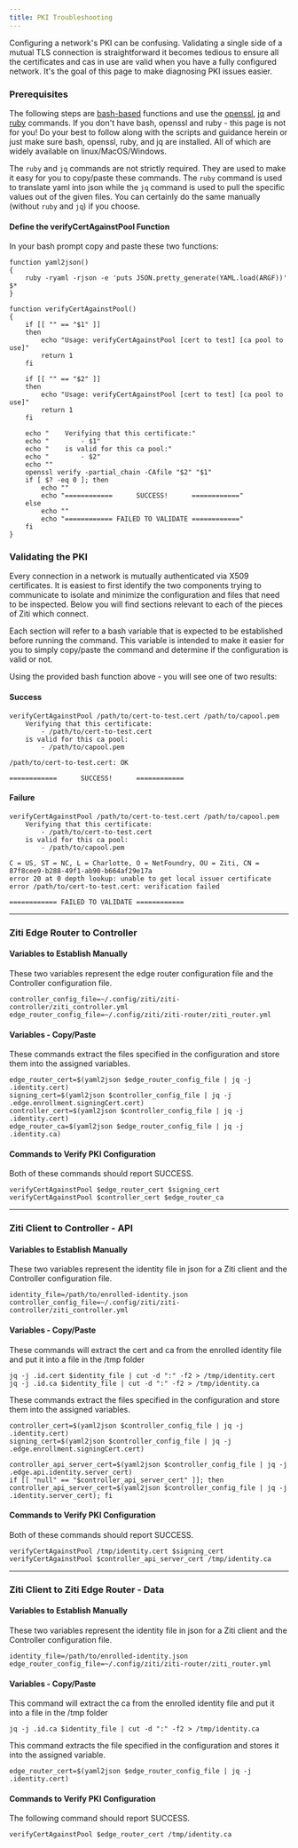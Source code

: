 ```yaml
---
title: PKI Troubleshooting
---
```


Configuring a network's PKI can be confusing. Validating a single side of a mutual TLS connection is
straightforward it becomes tedious to ensure all the certificates and cas in use are valid when you have a fully
configured network. It's the goal of this page to make diagnosing PKI issues easier.

### Prerequisites

The following steps are [bash-based](https://en.wikipedia.org/wiki/Bash_(Unix_shell)) functions and use the
[openssl](https://www.openssl.org/), [jq](https://stedolan.github.io/jq/) and [ruby](https://www.ruby-lang.org/en/)
commands. If you don't have bash, openssl and ruby - this page is not for you! Do your best to follow along with the
scripts and guidance herein or just make sure bash, openssl, ruby, and jq are installed. All of which are widely 
available on linux/MacOS/Windows.

The `ruby` and `jq` commands are not strictly required. They are used to make it easy for you to copy/paste these
commands. The `ruby` command is used to translate yaml into json while the `jq` command is used to pull the specific
values out of the given files. You can certainly do the same manually (without `ruby` and `jq`) if you choose.

#### Define the verifyCertAgainstPool Function

In your bash prompt copy and paste these two functions:

    function yaml2json()
    {
        ruby -ryaml -rjson -e 'puts JSON.pretty_generate(YAML.load(ARGF))' $*
    }

    function verifyCertAgainstPool()
    {
        if [[ "" == "$1" ]]
        then
            echo "Usage: verifyCertAgainstPool [cert to test] [ca pool to use]"
            return 1
        fi
        
        if [[ "" == "$2" ]]
        then
            echo "Usage: verifyCertAgainstPool [cert to test] [ca pool to use]"
            return 1
        fi

        echo "    Verifying that this certificate:"
        echo "        - $1"
        echo "    is valid for this ca pool:"
        echo "        - $2"
        echo ""
        openssl verify -partial_chain -CAfile "$2" "$1"
        if [ $? -eq 0 ]; then
            echo ""
            echo "============      SUCCESS!      ============"
        else
            echo ""
            echo "============ FAILED TO VALIDATE ============"
        fi
    }

### Validating the PKI

Every connection in a network is mutually authenticated via X509 certificates. It is easiest to first identify the
two components trying to communicate to isolate and minimize the configuration and files that need to be inspected.
Below you will find sections relevant to each of the pieces of Ziti which connect.

Each section will refer to a bash variable that is expected to be established before running the command. This variable
is intended to make it easier for you to simply copy/paste the command and determine if the configuration is valid or
not.

Using the provided bash function above - you will see one of two results:

#### Success

    verifyCertAgainstPool /path/to/cert-to-test.cert /path/to/capool.pem
        Verifying that this certificate:
            - /path/to/cert-to-test.cert
        is valid for this ca pool:
            - /path/to/capool.pem

    /path/to/cert-to-test.cert: OK

    ============      SUCCESS!      ============

#### Failure

    verifyCertAgainstPool /path/to/cert-to-test.cert /path/to/capool.pem
        Verifying that this certificate:
            - /path/to/cert-to-test.cert
        is valid for this ca pool:
            - /path/to/capool.pem

    C = US, ST = NC, L = Charlotte, O = NetFoundry, OU = Ziti, CN = 87f8cee9-b288-49f1-ab90-b664af29e17a
    error 20 at 0 depth lookup: unable to get local issuer certificate
    error /path/to/cert-to-test.cert: verification failed

    ============ FAILED TO VALIDATE ============

--------------------------------------------------------------

### Ziti Edge Router to Controller

#### Variables to Establish Manually

These two variables represent the edge router configuration file and the Controller configuration file.

    controller_config_file=~/.config/ziti/ziti-controller/ziti_controller.yml
    edge_router_config_file=~/.config/ziti/ziti-router/ziti_router.yml

#### Variables - Copy/Paste

These commands extract the files specified in the configuration and store them into the assigned variables.

    edge_router_cert=$(yaml2json $edge_router_config_file | jq -j .identity.cert)
    signing_cert=$(yaml2json $controller_config_file | jq -j .edge.enrollment.signingCert.cert)
    controller_cert=$(yaml2json $controller_config_file | jq -j .identity.cert)
    edge_router_ca=$(yaml2json $edge_router_config_file | jq -j .identity.ca)

#### Commands to Verify PKI Configuration

Both of these commands should report SUCCESS.

    verifyCertAgainstPool $edge_router_cert $signing_cert
    verifyCertAgainstPool $controller_cert $edge_router_ca

--------------------------------------------------------------

### Ziti Client to Controller - API

#### Variables to Establish Manually

These two variables represent the identity file in json for a Ziti client and the Controller configuration file.

    identity_file=/path/to/enrolled-identity.json
    controller_config_file=~/.config/ziti/ziti-controller/ziti_controller.yml

#### Variables - Copy/Paste

These commands will extract the cert and ca from the enrolled identity file and put it into a file in the /tmp folder

    jq -j .id.cert $identity_file | cut -d ":" -f2 > /tmp/identity.cert
    jq -j .id.ca $identity_file | cut -d ":" -f2 > /tmp/identity.ca

These commands extract the files specified in the configuration and store them into the assigned variables.

    controller_cert=$(yaml2json $controller_config_file | jq -j .identity.cert)
    signing_cert=$(yaml2json $controller_config_file | jq -j .edge.enrollment.signingCert.cert)
    
    controller_api_server_cert=$(yaml2json $controller_config_file | jq -j .edge.api.identity.server_cert)
    if [[ "null" == "$controller_api_server_cert" ]]; then controller_api_server_cert=$(yaml2json $controller_config_file | jq -j .identity.server_cert); fi

#### Commands to Verify PKI Configuration

Both of these commands should report SUCCESS.

    verifyCertAgainstPool /tmp/identity.cert $signing_cert
    verifyCertAgainstPool $controller_api_server_cert /tmp/identity.ca

--------------------------------------------------------------

### Ziti Client to Ziti Edge Router - Data

#### Variables to Establish Manually

These two variables represent the identity file in json for a Ziti client and the Controller configuration file.

    identity_file=/path/to/enrolled-identity.json
    edge_router_config_file=~/.config/ziti/ziti-router/ziti_router.yml

#### Variables - Copy/Paste

This command will extract the ca from the enrolled identity file and put it into a file in the /tmp folder

    jq -j .id.ca $identity_file | cut -d ":" -f2 > /tmp/identity.ca

This command extracts the file specified in the configuration and stores it into the assigned variable.

    edge_router_cert=$(yaml2json $edge_router_config_file | jq -j .identity.cert)

#### Commands to Verify PKI Configuration

The following command should report SUCCESS.

    verifyCertAgainstPool $edge_router_cert /tmp/identity.ca
